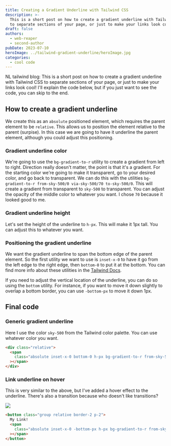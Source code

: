 ---
title: Creating a Gradient Underline with Tailwind CSS
description: >-
  This is a short post on how to create a gradient underline with Tailwind CSS
  to separate sections of your page, or just to make your links look cool!
draft: false
authors:
  - web-reaper
  - second-author
pubDate: 2023-07-10
heroImage: ../tailwind-gradient-underline/heroImage.jpg
categories:
  - cool code
---
NL tailwind blog: This is a short post on how to create a gradient underline with Tailwind CSS to separate sections of your page, or just to make your links look cool! I'll explain the code below, but if you just want to see the code, you can skip to the end.

## How to create a gradient underline

We create this as an `absolute` positioned element, which requires the parent element to be `relative`. This allows us to position the element relative to the parent (surpise). In this case we are going to have it underline the parent element, although you could adjust this positioning.

### Gradient underline color

We're going to use the `bg-gradient-to-r` utility to create a gradient from left to right. Direction really doesn't matter, the point is that it's a gradient. For the starting color we're going to make it transparent, go to your desired color, and go back to transparent. We can do this with the utilities `bg-gradient-to-r from-sky-500/0 via-sky-500/70 to-sky-500/0`. This will create a gradient from transparent to `sky-500` to transparent. You can adjust the opacity of the middle color to whatever you want. I chose `70` because it looked good to me.

### Gradient underline height

Let's set the height of the underline to `h-px`. This will make it 1px tall. You can adjust this to whatever you want.

### Positioning the gradient underline

We want the gradient underline to span the bottom edge of the parent element. So the first utility we want to use is `inset-x-0` to have it go from the left edge to the right edge, then `bottom-0` to put it at the bottom. You can find more info about these utilities in the [Tailwind Docs](https://tailwindcss.com/docs/top-right-bottom-left#placing-a-positioned-element).

If you need to adjust the vertical location of the underline, you can do so using the `bottom` utility. For instance, if you want to move it down slightly to overlap a bottom border, you can use `-bottom-px` to move it down 1px.

## Final code

### Generic gradient underline

Here I use the color `sky-500` from the Tailwind color palette. You can use whatever color you want.

```html
<div class="relative">
  <span
    class="absolute inset-x-0 bottom-0 h-px bg-gradient-to-r from-sky-500/0 via-sky-500/70 to-sky-500/0"
  ></span>
</div>
```

### Link underline on hover

This is very similar to the above, but I've added a hover effect to the underline. There's also a transition because who doesn't like transitions?

![](../tailwind-gradient-underline/spongebob-transitions.jpeg)

```html
<button class="group relative border-2 p-2">
  My Link!
  <span
    class="absolute inset-x-0 -bottom-px h-px bg-gradient-to-r from-sky-500/0 via-sky-500/70 to-sky-500/0 opacity-0 transition group-hover:opacity-100"
  ></span>
</button>
```
